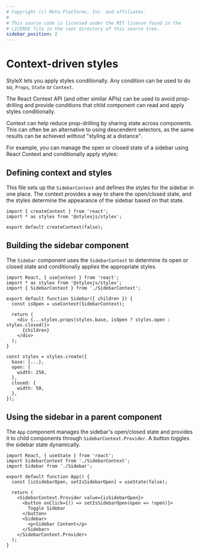 ```yaml
---
# Copyright (c) Meta Platforms, Inc. and affiliates.
#
# This source code is licensed under the MIT license found in the
# LICENSE file in the root directory of this source tree.
sidebar_position: 2
---
```



# Context-driven styles

StyleX lets you apply styles conditionally. Any condition can be used to do so, `Props`, `State` or `Context`. 

The React Context API (and other similar APIs) can be used to avoid prop-drilling
and provide conditions that child component can read and apply styles conditionally.

Context can help reduce prop-drilling by sharing state across components. This can often be
an alternative to using descendent selectors, as the same results can be achieved
*without* "styling at a distance".

For example, you can manage the open or closed state of a sidebar using React Context
and conditionally apply styles:

## Defining context and styles

This file sets up the `SidebarContext` and defines the styles for the sidebar in one place.
The context provides a way to share the open/closed state, and the styles determine
the appearance of the sidebar based on that state.

```tsx
import { createContext } from 'react';
import * as stylex from '@stylexjs/stylex';

export default createContext(false);
```

## Building the sidebar component

The `Sidebar` component uses the `SidebarContext` to determine its open or closed state
and conditionally applies the appropriate styles.

```tsx
import React, { useContext } from 'react';
import * as stylex from '@stylexjs/stylex';
import { SidebarContext } from './SidebarContext';

export default function Sidebar({ children }) {
  const isOpen = useContext(SidebarContext);

  return (
    <div {...stylex.props(styles.base, isOpen ? styles.open : styles.closed)}>
      {children}
    </div>
  );
}

const styles = stylex.create({
  base: {...},
  open: {
    width: 250,
  },
  closed: {
    width: 50,
  },
});
```

## Using the sidebar in a parent component

The `App` component manages the sidebar's open/closed state and provides it to
 child components through `SidebarContext.Provider`. A button toggles the sidebar state dynamically.

```tsx
import React, { useState } from 'react';
import SidebarContext from './SidebarContext';
import Sidebar from './Sidebar';

export default function App() {
  const [isSidebarOpen, setIsSidebarOpen] = useState(false);

  return (
    <SidebarContext.Provider value={isSidebarOpen}>
      <button onClick={() => setIsSidebarOpen(open => !open)}>
        Toggle Sidebar
      </button>
      <Sidebar>
        <p>Sidebar Content</p>
      </Sidebar>
    </SidebarContext.Provider>
  );
}
```

